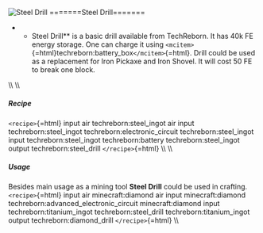 ![Steel Drill](/mods/techreborn/steel_drill.png)
=======Steel Drill=======

-   -   Steel Drill** is a basic drill available from TechReborn. It
        has 40k FE energy storage. One can charge it using
        `<mcitem>`{=html}techreborn:battery_box`</mcitem>`{=html}. Drill
        could be used as a replacement for Iron Pickaxe and Iron Shovel.
        It will cost 50 FE to break one block.

\\\\ \\\\

##### Recipe

`<recipe>`{=html} input air techreborn:steel_ingot air input
techreborn:steel_ingot techreborn:electronic_circuit
techreborn:steel_ingot input techreborn:steel_ingot techreborn:battery
techreborn:steel_ingot output techreborn:steel_drill `</recipe>`{=html}
\\\\ \\\\

##### Usage

Besides main usage as a mining tool **Steel Drill** could be used in
crafting. `<recipe>`{=html} input air minecraft:diamond air input
minecraft:diamond techreborn:advanced_electronic_circuit
minecraft:diamond input techreborn:titanium_ingot techreborn:steel_drill
techreborn:titanium_ingot output techreborn:diamond_drill
`</recipe>`{=html} \\\\
